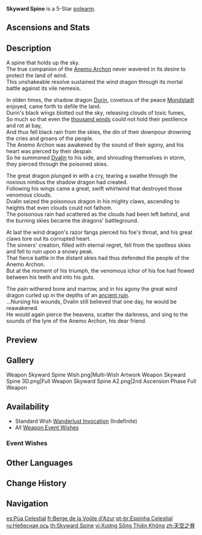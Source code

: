 {{Weapon Infobox
|id             = 13502
|image          = <gallery>
Weapon Skyward Spine.png|Base
Weapon Skyward Spine 2nd.png|2nd Ascension
</gallery>
|type           = Polearm
|series         = Mondstadt
|releaseDate    = 2020-09-28
|quality        = 5
|base_atk       = 48
|2nd_stat_type  = Energy Recharge
|2nd_stat       = 8%
|obtain         = Wishes
|passive        = Black Wing
|effect         = Increases CRIT Rate by (var1)% and increases Normal ATK SPD by 12%. Additionally, Normal and Charged Attacks hits on opponents have a 50% chance to trigger a vacuum blade that deals (var2)% of ATK as DMG in a small [[AoE]]. This effect can occur no more than once every 2s.
|eff_rank1_var1 = 8
|eff_rank2_var1 = 10
|eff_rank3_var1 = 12
|eff_rank4_var1 = 14
|eff_rank5_var1 = 16
|eff_rank1_var2 = 40
|eff_rank2_var2 = 55
|eff_rank3_var2 = 70
|eff_rank4_var2 = 85
|eff_rank5_var2 = 100
|eff_att1       = CRIT Rate
|eff_att2       = Physical DMG
|eff_att3       = ATK SPD
|eff_att4       = AoE
|eff_att5       = Effect Triggered by Normal Attack
}}
{{Description|A polearm that symbolizes Dvalin's fire resolve. The upright shaft of this weapon points towards the heavens, clad in the might of sky and wind.}}
'''Skyward Spine''' is a 5-Star [[polearm]].

==Ascensions and Stats==
{{Weapon Ascensions and Stats
|ascendMat1 = Fetters of the Dandelion Gladiator
|bossMat1   = Chaos Device
|commonMat1 = Divining Scroll
|ascendMat2 = Chains of the Dandelion Gladiator
|bossMat2   = Chaos Circuit
|commonMat2 = Sealed Scroll
|ascendMat3 = Shackles of the Dandelion Gladiator
|commonMat3 = Forbidden Curse Scroll
|bossMat3   = Chaos Core
|ascendMat4 = Dream of the Dandelion Gladiator
}}

==Description==
A spine that holds up the sky.<br />
The true companion of the [[Barbatos|Anemo Archon]] never wavered in its desire to protect the land of wind.<br />
This unshakeable resolve sustained the wind dragon through its mortal battle against its vile nemesis.

In olden times, the shadow dragon [[Durin]], covetous of the peace [[Mondstadt]] enjoyed, came forth to defile the land.<br />
Durin's black wings blotted out the sky, releasing clouds of toxic fumes,<br />
So much so that even the [[Thousand Winds|thousand winds]] could not hold their pestilence and rot at bay,<br />
And thus fell black rain from the skies, the din of their downpour drowning the cries and groans of the people.<br />
The Anemo Archon was awakened by the sound of their agony, and his heart was pierced by their despair.<br />
So he summoned [[Dvalin]] to his side, and shrouding themselves in storm, they pierced through the poisoned skies.

The great dragon plunged in with a cry, tearing a swathe through the noxious nimbus the shadow dragon had created.<br />
Following his wings came a great, swift whirlwind that destroyed those venomous clouds.<br />
Dvalin seized the poisonous dragon in his mighty claws, ascending to heights that even clouds could not fathom.<br />
The poisonous rain had scattered as the clouds had been left behind, and the burning skies became the dragons' battleground.

At last the wind dragon's razor fangs pierced his foe's throat, and his great claws tore out its corrupted heart.<br />
The sinners' creation, filled with eternal regret, fell from the spotless skies and fell to ruin upon a snowy peak.<br />
That fierce battle in the distant skies had thus defended the people of the Anemo Archon.<br />
But at the moment of his triumph, the venomous ichor of his foe had flowed between his teeth and into his guts.

The pain withered bone and marrow, and in his agony the great wind dragon curled up in the depths of an [[Stormterror's Lair|ancient ruin]].<br />
...Nursing his wounds, Dvalin still believed that one day, he would be reawakened.<br />
He would again pierce the heavens, scatter the darkness, and sing to the sounds of the lyre of the Anemo Archon, his dear friend.

==Preview==
{{Preview
|file    = Weapon Skyward Spine Passive
|caption = Vacuum blade effect
}}

==Gallery==
<gallery>
Weapon Skyward Spine Wish.png|Multi-Wish Artwork
Weapon Skyward Spine 3D.png|Full Weapon
Skyward Spine A2.png|2nd Ascension Phase Full Weapon
</gallery>

==Availability==
*Standard Wish [[Wanderlust Invocation]] (Indefinite)
*All [[Weapon Event Wishes]]

===Event Wishes===
{{Featured}}

==Other Languages==
{{Flex|
===Weapon===
{{Other Languages
|en      = Skyward Spine
|zhs     = 天空之脊
|zhs_rm  = Tiānkōng zhī Jí
|zht     = 天空之脊
|zht_rm  = Tiānkōng zhī Jí
|zh_tl   = Spine of the Sky
|ja      = 天空の脊
|ja_rm   = Tenkuu no Seki
|ja_tl   = Sky's Spine
|ko      = 천공의 마루
|ko_rm   = Cheongong-ui Maru
|ko_tl   = Sky's Ridge
|es      = Púa Celestial
|es_tl   = Celestial Spike
|fr      = Berge de la Voûte d'Azur
|fr_tl   = Riverbank of the Azure Vault
|ru      = Небесная ось
|ru_tl   = Heavenly Axis
|th      = Skyward Spine
|vi      = Xương Sống Thiên Không
|vi_tl   = Sky Backbone
|de      = Himmelsgrat
|de_tl   = Sky Ridge
|id      = Skyward Spine
|pt      = Espinha Celestial
|pt_tl   = Celestial Spine
|tr      = Göklerin Omurgası
|tr_tl   = 
|it      = Lancia d'osso celeste
|it_tl   = Celestial Bone Spear
}}
|
===Passive===
{{Other Languages
|en      = Black Wing
|zhs     = 斫断黑翼的利齿
|zhs_rm  = Zhuóduàn Hēiyì de Lìchǐ
|zht     = 斫斷黑翼的利齒
|zht_rm  = Zhuóduàn Hēiyì de Lìchǐ
|zh_tl   = 
|ja      = 黒翼を切り裂く鋭牙
|ja_rm   = Kouyoku wo Kirisaku Eiga
|ja_tl   = Sharp Tooth Cutting Off Black Wing
|ko      = 검은 날개를 절단하는 이빨
|ko_tl   = Tooth That Cuts the Black Wing
|es      = Colmillo quebrantador
|es_tl   = Breaking Fang
|fr      = Plume de jais
|fr_tl   = {{w|Jet (gemstone)|Jet}} Feather
|ru      = Клык, пронзивший тьму
|ru_tl   = Dark-Piercing Fang
|th      = Black Wing
|vi      = Răng Nanh Đen Vỡ Nát
|vi_tl   = 
|de      = Flügelbrecher
|de_tl   = 
|id      = Black Wing
|pt      = Asas Negras
|pt_tl   = 
|tr      = Kara Kanat
|tr_tl   = 
|it      = Ala nera
|it_tl   = 
}}
}}

==Change History==
{{Change History|1.0}}

==Navigation==
{{Weapons by Series Navbox|series=Mondstadt}}
{{Weapon Navbox|type=Polearms}}

[[es:Púa Celestial]]
[[fr:Berge de la Voûte d'Azur]]
[[pt-br:Espinha Celestial]]
[[ru:Небесная ось]]
[[th:Skyward Spine]]
[[vi:Xương Sống Thiên Không]]
[[zh:天空之脊]]